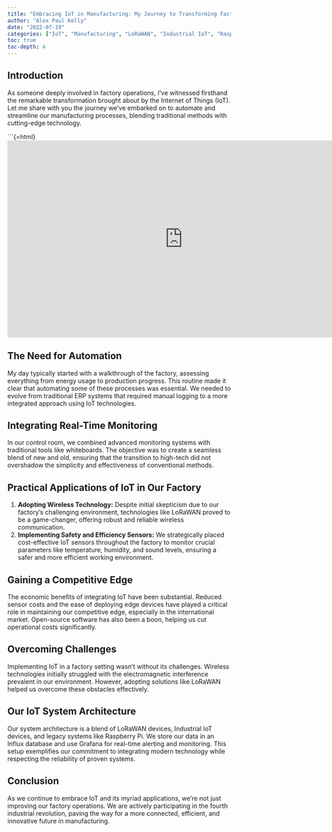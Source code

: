 ```yaml
---
title: "Embracing IoT in Manufacturing: My Journey to Transforming Factory Operations"
author: "Alex Paul Kelly"
date: "2022-07-19"
categories: ["IoT", "Manufacturing", "LoRaWAN", "Industrial IoT", "Raspberry Pi", "InfluxDB", "Grafana","data"]
toc: true
toc-depth: 4
---
```


## Introduction

As someone deeply involved in factory operations, I've witnessed firsthand the remarkable transformation brought about by the Internet of Things (IoT). Let me share with you the journey we've embarked on to automate and streamline our manufacturing processes, blending traditional methods with cutting-edge technology.


```{=html}
<iframe width="789" height="444" src="https://www.youtube.com/embed/gaS0FgPQuGU?list=PL5r_1-COWGUi6_qLBdyEKRkcjs3IcnXab" title="Alex Kelly from Tinsley Bridge Group: &quot;IOT in a Factory&quot;" frameborder="0" allow="accelerometer; autoplay; clipboard-write; encrypted-media; gyroscope; picture-in-picture; web-share" allowfullscreen></iframe>

## The Need for Automation

My day typically started with a walkthrough of the factory, assessing everything from energy usage to production progress. This routine made it clear that automating some of these processes was essential. We needed to evolve from traditional ERP systems that required manual logging to a more integrated approach using IoT technologies.

## Integrating Real-Time Monitoring

In our control room, we combined advanced monitoring systems with traditional tools like whiteboards. The objective was to create a seamless blend of new and old, ensuring that the transition to high-tech did not overshadow the simplicity and effectiveness of conventional methods.

## Practical Applications of IoT in Our Factory

1. **Adopting Wireless Technology:** Despite initial skepticism due to our factory's challenging environment, technologies like LoRaWAN proved to be a game-changer, offering robust and reliable wireless communication.
2. **Implementing Safety and Efficiency Sensors:** We strategically placed cost-effective IoT sensors throughout the factory to monitor crucial parameters like temperature, humidity, and sound levels, ensuring a safer and more efficient working environment.

## Gaining a Competitive Edge

The economic benefits of integrating IoT have been substantial. Reduced sensor costs and the ease of deploying edge devices have played a critical role in maintaining our competitive edge, especially in the international market. Open-source software has also been a boon, helping us cut operational costs significantly.

## Overcoming Challenges

Implementing IoT in a factory setting wasn't without its challenges. Wireless technologies initially struggled with the electromagnetic interference prevalent in our environment. However, adopting solutions like LoRaWAN helped us overcome these obstacles effectively.

## Our IoT System Architecture

Our system architecture is a blend of LoRaWAN devices, Industrial IoT devices, and legacy systems like Raspberry Pi. We store our data in an Influx database and use Grafana for real-time alerting and monitoring. This setup exemplifies our commitment to integrating modern technology while respecting the reliability of proven systems.

## Conclusion

As we continue to embrace IoT and its myriad applications, we're not just improving our factory operations. We are actively participating in the fourth industrial revolution, paving the way for a more connected, efficient, and innovative future in manufacturing.
